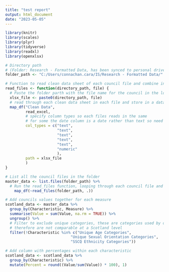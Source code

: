 ```yaml
---
title: "test report"
output: html_document
date: "2023-05-05"
---
```


```r
library(knitr)
library(scales)
library(plyr)
library(tidyverse)
library(readxl)
library(openxlsx)
```

```r
# Directory path 
# (Folder: Research - Formatted Data, has been synced to personal drive)
folder_path <- "C:/Users/connachan.cara/IS/Research - Formatted Data/"

# Function to read clean data sheet of each council file and combine into 1 df
read_files <- function(directory_path, file) {
  # Paste the folder parth with the file name for the council in the loop
  xlsx_file <- paste0(directory_path, file)
  # read through each clean data sheet in each file and store in a data frame
  map_df("Clean Data", 
         read_excel,
         # specify column types so each files reads in the same
         # for some the date column is a date rather than text so need to convert
         col_types = c("text", 
                       "text", 
                       "text",
                       "text",
                       "text",
                       "numeric"
                       ),
         path = xlsx_file
         ) 
}

# List all the council files in the folder
master_data <- list.files(folder_path) %>% 
  # Run the read_files function, looping through each council file and store in a data frame
    map_df(~read_files(folder_path, .))
```

``` r
# Add councils values together for each measure
scotland_data <- master_data %>%
  group_by(Characteristic, Measure) %>%
  summarise(Value = sum(Value, na.rm = TRUE)) %>%
  ungroup() %>%
  # Filter to exclude unique categories, these are categories used by one or more councils 
  # therefore are not comparable at a Scotland level
  filter(!Characteristic %in% c("Unique Age Categories", 
                             "Unique Sexual Orientation Categories",
                             "SSCQ Ethnicity Categories"))

# Add column with percentages within each characteristic
scotland_data <- scotland_data %>%
  group_by(Characteristic) %>%
  mutate(Percent = round((Value/sum(Value)) * 100), 1)
```
